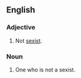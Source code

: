 ==English==

===Adjective===
{{en-adj|-}}

# Not [[sexist]].

===Noun===
{{en-noun}}

# One who is not a sexist.